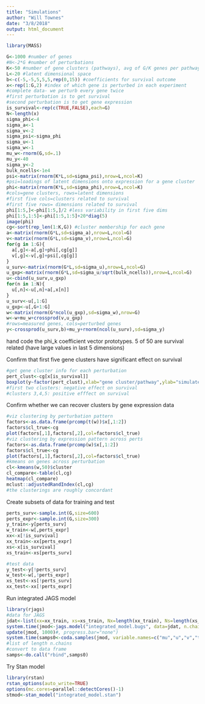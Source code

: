 ```yaml
---
title: "Simulations"
author: "Will Townes"
date: "3/8/2018"
output: html_document
---
```


```r
library(MASS)
```

```r
G<-1000 #number of genes
#N<-2*G #number of perturbations
K<-50 #number of gene clusters (pathways), avg of G/K genes per pathway
L<-20 #latent dimensional space
b<-c(-5,-5,5,5,5,rep(0,15)) #coefficients for survival outcome
x<-rep(1:G,2) #index of which gene is perturbed in each experiment
#complete data- we perturb every gene twice
#first perturbation is to get survival
#second perturbation is to get gene expression
is_survival<-rep(c(TRUE,FALSE),each=G)
N<-length(x)
sigma_phi<-4
sigma_a<-1
sigma_v<-2
sigma_psi<-sigma_phi
sigma_u<-1
sigma_w<-1
mu_w<-rnorm(G,sd=.1)
mu_y<-40
sigma_y<-2
bulk_ncells<-1e4
psi<-matrix(rnorm(K*L,sd=sigma_psi),nrow=L,ncol=K)
#psi=loadings of latent dimensions onto expression for a gene cluster
phi<-matrix(rnorm(K*L,sd=sigma_phi),nrow=L,ncol=K)
#cols=gene clusters, rows=latent dimensions
#first five cols=clusters related to survival
#first five rows= dimensions related to survival
phi[1:5,]<-phi[1:5,]/2 #less variability in first five dims
phi[1:5,1:5]<-phi[1:5,1:5]+20*diag(5)
image(phi)
cg<-sort(rep_len(1:K,G)) #cluster membership for each gene
a<-matrix(rnorm(G*L,sd=sigma_a),nrow=L,ncol=G)
v<-matrix(rnorm(G*L,sd=sigma_v),nrow=L,ncol=G)
for(g in 1:G){
  a[,g]<-a[,g]+phi[,cg[g]]
  v[,g]<-v[,g]+psi[,cg[g]]
}
u_surv<-matrix(rnorm(G*L,sd=sigma_u),nrow=L,ncol=G)
u_gxp<-matrix(rnorm(G*L,sd=sigma_u/sqrt(bulk_ncells)),nrow=L,ncol=G)
u<-cbind(u_surv,u_gxp)
for(n in 1:N){
  u[,n]<-u[,n]+a[,x[n]]
}
u_surv<-u[,1:G]
u_gxp<-u[,G+1:G]
w<-matrix(rnorm(G*ncol(u_gxp),sd=sigma_w),nrow=G)
w<-w+mu_w+crossprod(v,u_gxp)
#rows=measured genes, cols=perturbed genes
y<-crossprod(u_surv,b)+mu_y+rnorm(ncol(u_surv),sd=sigma_y)
```

hand code the phi_k coefficient vector prototypes. 5 of 50 are survival related (have large values in last 5 dimensions)

Confirm that first five gene clusters have significant effect on survival

```r
#get gene cluster info for each perturbation
pert_clust<-cg[x[is_survival]]
boxplot(y~factor(pert_clust),xlab="gene cluster/pathway",ylab="simulated lifespan")
#first two clusters: negative effect on survival
#clusters 3,4,5: positive efffect on survival
```

Confirm whether we can recover clusters by gene expression data

```r
#viz clustering by perturbation pattern
factors<-as.data.frame(prcomp(t(w))$x[,1:2])
factors$cl_true<-cg
plot(factors[,1],factors[,2],col=factors$cl_true)
#viz clustering by expression pattern across perts
factors<-as.data.frame(prcomp(w)$x[,1:2])
factors$cl_true<-cg
plot(factors[,1],factors[,2],col=factors$cl_true)
#kmeans on genes across perturbation
cl<-kmeans(w,50)$cluster
cl_compare<-table(cl,cg)
heatmap(cl_compare)
mclust::adjustedRandIndex(cl,cg)
#the clusterings are roughly concordant
```

Create subsets of data for training and test

```r
perts_surv<-sample.int(G,size=600)
perts_expr<-sample.int(G,size=300)
y_train<-y[perts_surv]
w_train<-w[,perts_expr]
xx<-x[!is_survival]
xx_train<-xx[perts_expr]
xs<-x[is_survival]
xs_train<-xs[perts_surv]

#test data
y_test<-y[!perts_surv]
w_test<-w[,!perts_expr]
xs_test<-xs[!perts_surv]
xx_test<-xx[!perts_expr]
```

Run integrated JAGS model

```r
library(rjags)
#data for JAGS
jdat<-list(xx=xx_train, xs=xs_train, Nx=length(xx_train), Ns=length(xs_train), ncell_s=rep_len(1,length(xs_train)), ncell_x=bulk_ncells, L=20, K=50, G=nrow(w_train), W=w_train, y=y_train, dir_wts=rep(1,K))
system.time(jmod<-jags.model("integrated_model.bugs", data=jdat, n.chains=3, quiet=FALSE)) #this took almost 10 hours!
update(jmod, 1000)#, progress.bar="none")
system.time(samps0<-coda.samples(jmod, variable.names=c("mu","u","v","tau_y"), n.iter=5000, progress.bar="none")) 
#list of length n.chains
#convert to data frame
samps<-do.call("rbind",samps0)
```

Try Stan model

```r
library(rstan)
rstan_options(auto_write=TRUE)
options(mc.cores=parallel::detectCores()-1)
stmod<-stan_model("integrated_model.stan")
```
